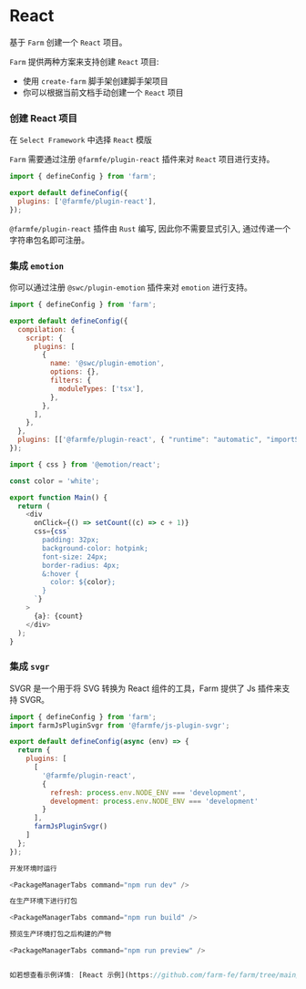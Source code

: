 
# React

基于 `Farm` 创建一个 `React` 项目。

`Farm` 提供两种方案来支持创建 `React` 项目: 
- 使用 `create-farm` 脚手架创建脚手架项目
- 你可以根据当前文档手动创建一个 `React` 项目

### 创建 React 项目

<PackageManagerTabs command="npm create farm@latest" />

在 `Select Framework` 中选择 `React` 模版

`Farm` 需要通过注册 `@farmfe/plugin-react` 插件来对 `React` 项目进行支持。

```javascript title="farm.config.ts"
import { defineConfig } from 'farm';

export default defineConfig({
  plugins: ['@farmfe/plugin-react'],
});
```
`@farmfe/plugin-react` 插件由 `Rust` 编写, 因此你不需要显式引入, 通过传递一个字符串包名即可注册。

### 集成 `emotion`

你可以通过注册 `@swc/plugin-emotion` 插件来对 `emotion` 进行支持。

```javascript title="farm.config.ts"
import { defineConfig } from 'farm';

export default defineConfig({
  compilation: {
    script: {
      plugins: [
        {
          name: '@swc/plugin-emotion',
          options: {},
          filters: {
            moduleTypes: ['tsx'],
          },
        },
      ],
    },
  },
  plugins: [['@farmfe/plugin-react', { "runtime": "automatic", "importSource": "@emotion/react" }]],
});

```

```javascript title="src/index.tsx"
import { css } from '@emotion/react';

const color = 'white';

export function Main() {
  return (
    <div
      onClick={() => setCount((c) => c + 1)}
      css={css`
        padding: 32px;
        background-color: hotpink;
        font-size: 24px;
        border-radius: 4px;
        &:hover {
          color: ${color};
        }
      `}
    >
      {a}: {count}
    </div>
  );
}
```

### 集成 `svgr`

SVGR 是一个用于将 SVG 转换为 React 组件的工具，Farm 提供了 Js 插件来支持 SVGR。

```javascript title="farm.config.ts"
import { defineConfig } from 'farm';
import farmJsPluginSvgr from '@farmfe/js-plugin-svgr';

export default defineConfig(async (env) => {
  return {
    plugins: [
      [
        '@farmfe/plugin-react',
        {
          refresh: process.env.NODE_ENV === 'development',
          development: process.env.NODE_ENV === 'development'
        }
      ],
      farmJsPluginSvgr()
    ]
  };
});

开发环境时运行

<PackageManagerTabs command="npm run dev" />

在生产环境下进行打包

<PackageManagerTabs command="npm run build" />

预览生产环境打包之后构建的产物

<PackageManagerTabs command="npm run preview" />


如若想查看示例详情: [React 示例](https://github.com/farm-fe/farm/tree/main/examples/react)

